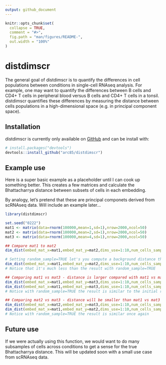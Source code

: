 ```yaml
---
output: github_document
---
```


<!-- README.md is generated from README.Rmd. Please edit that file -->

```r
knitr::opts_chunk$set(
  collapse = TRUE,
  comment = "#>",
  fig.path = "man/figures/README-",
  out.width = "100%"
)
```

# distdimscr

<!-- badges: start -->
<!-- badges: end -->

The general goal of distdimscr is to quantify the differences in cell populations between conditions in single-cell RNAseq analysis. For example, one may want to quantify the differences between B cells and CD4+ T cells in peripheral blood versus B cells and CD4+ T cells in a tonsil. distdimscr quantifies these differences by measuring the distance between cells populations in a high-dimensional space (e.g. in principal component space).

## Installation

distdimscr is currently only available on [GitHub](https://github.com/) and can be install with:

``` r
# install.packages("devtools")
devtools::install_github("arc85/distdimscr")
```

## Example use

Here is a super basic example as a placeholder until I can cook up something better. This creates a few matrices and calculate the Bhattacharrya distance between subsets of cells in each embedding.

By analogy, let's pretend that these are principal componets derived from scRNAseq data. Will include an example later...

```r
library(distdimscr)

set.seed("0222")
mat1 <- matrix(data=rnorm(100000,mean=1,sd=1),nrow=2000,ncol=50)
mat2 <- matrix(data=rnorm(100000,mean=2,sd=1),nrow=2000,ncol=50)
mat3 <- matrix(data=rnorm(100000,mean=4,sd=1),nrow=2000,ncol=50)

## Compare mat1 to mat2
dim_dist(embed_mat_x=mat1,embed_mat_y=mat2,dims_use=1:10,num_cells_sample=100,random_sample=FALSE)

# Setting random_sample=TRUE let's you compute a background distance that is independent of the actual conditions.
dim_dist(embed_mat_x=mat1,embed_mat_y=mat2,dims_use=1:10,num_cells_sample=100,random_sample=TRUE)
# Notice that it's much less than the result with random_sample=TRUE

## Comparing mat1 vs mat3 - distance is larger compared with mat1 vs mat2
dim_dist(embed_mat_x=mat1,embed_mat_y=mat3,dims_use=1:10,num_cells_sample=100,random_sample=FALSE)
dim_dist(embed_mat_x=mat1,embed_mat_y=mat3,dims_use=1:10,num_cells_sample=100,random_sample=TRUE)
# Notice with random_sample=TRUE the result is similar to the initial result

## Comparing mat2 vs mat3 - distance will be smaller than mat1 vs mat3
dim_dist(embed_mat_x=mat2,embed_mat_y=mat3,dims_use=1:10,num_cells_sample=100,random_sample=FALSE)
dim_dist(embed_mat_x=mat1,embed_mat_y=mat2,dims_use=1:10,num_cells_sample=100,random_sample=TRUE)
# Notice with random_sample=TRUE the result is similar once again

```

## Future use

If we were actually using this function, we would want to do many subsamples of cells across conditions to get a sense for the true Bhattacharrya distance. This will be updated soon with a small use case from scRNAseq data.
